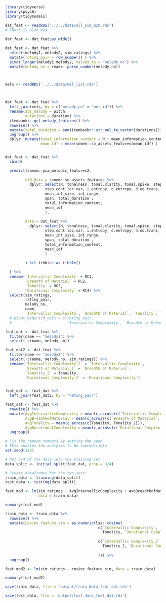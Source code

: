 


```r

library(tidyverse)
library(psych)
library(tidymodels)


```


```r

dat_feat <- readRDS('../../data/all_sim_m2m.rds')
# There is also m2a
  
dat_feat <- dat_feat$as_wide()

dat_feat <- dat_feat %>% 
  select(melody1, melody2, sim_ratings) %>%
  mutate(rating_pair = row_number() ) %>% 
  pivot_longer(melody1:melody2, values_to = "melody_no") %>% 
  mutate(melody_no = readr::parse_number(melody_no))
  


mels <- readRDS('../../data/mel_list.rds')



dat_feat <- dat_feat %>% 
  left_join(mels, by = c("melody_no" = "mel_id")) %>% 
  rename(abs_melody = pitch,
         durations = duration) %>% 
  itembankr::get_melody_features() %>% 
  rowwise() %>%
  mutate(total_duration = sum(itembankr::str_mel_to_vector(durations))) %>% 
  ungroup() %>%
  dplyr::mutate(total_information_content = N * mean_information_content,
                mean_idf = mean(somem::so_assets_features$mean_idf) )


dat_feat <- dat_feat %>% 
  cbind(

  predict(somem::pca_melodic_features2, 
                       
         old.data = somem::so_assets_features %>% 
           dplyr::select(N, tonalness, tonal.clarity, tonal.spike, step.cont.glob.var,
                  step.cont.loc.var, i.entropy, d.entropy, d.eq.trans,
                  mean_int_size, int_range,
                  span, total_duration ,
                  total_information_content,
                  mean_idf
                  ),
  
         data = dat_feat %>% 
           dplyr::select(N, tonalness, tonal.clarity, tonal.spike, step.cont.glob.var,
                  step.cont.loc.var, i.entropy, d.entropy, d.eq.trans,
                  mean_int_size, int_range,
                  span, total_duration ,
                  total_information_content,
                  mean_idf
                  )
         
         ) %>% tibble::as_tibble()

  ) %>%
  rename(`Intervallic Complexity` = RC1,
         `Breadth of Material` = RC2,
         `Tonality` = RC3,
         `Durational Complexity` = RC4) %>% 
  select(sim_ratings, 
         rating_pair, 
         melody_no,
         name, 
         `Intervallic Complexity`, `Breadth of Material`, `Tonality`, `Durational Complexity`) #%>% 
  # pivot_wider(id_cols = c(rating_pair,
  #                         `Intervallic Complexity`, `Breadth of Material`, `Tonality`, `Durational Complexity`), names_from = name, values_from = melody_no)


```


```r

feat_dat <- dat_feat %>% 
  filter(name == "melody1") %>% 
  select(-c(name, melody_no))

feat_dat2 <- dat_feat %>% 
  filter(name == "melody2") %>% 
  select(-c(name, melody_no, sim_ratings)) %>% 
  rename(`Intervallic Complexity_2` = `Intervallic Complexity`, 
         `Breadth of Material_2` = `Breadth of Material`, 
         `Tonality_2` = Tonality, 
         `Durational Complexity_2` = `Durational Complexity`)


feat_dat <- feat_dat %>% 
  left_join(feat_dat2, by = "rating_pair")

```


```r

feat_dat <- feat_dat %>% 
  rowwise() %>% 
  mutate(AvgIntervallicComplexity = mean(c_across(c(`Intervallic Complexity`, `Intervallic Complexity_2`))), 
         AvgBreadthofMaterial = mean(c_across(c(`Breadth of Material`, `Breadth of Material_2`))), 
         AvgTonality = mean(c_across(c(Tonality, Tonality_2))), 
         AvgDurationalComplexity = mean(c_across(c(`Durational Complexity`, `Durational Complexity_2`)))) %>% 
  ungroup()


```




```r

# Fix the random numbers by setting the seed 
# This enables the analysis to be reproducible 
set.seed(123)

# Put 3/4 of the data into the training set 
data_split <- initial_split(feat_dat, prop = 3/4)

# Create dataframes for the two sets:
train_data <- training(data_split) 
test_data <- testing(data_split)

```


```r


feat_mod <- lm(sim_ratings ~ AvgIntervallicComplexity + AvgBreadthofMaterial + AvgTonality + AvgDurationalComplexity,
               data = train_data)


```


```r

summary(feat_mod)

```


```r

train_data <- train_data %>% 
  rowwise() %>% 
  mutate(cosine_feature_sim = as.numeric(lsa::cosine(
                                          c(`Intervallic Complexity`, `Breadth of Material`, 
                                            Tonality, `Durational Complexity`),
                                          
                                          c(`Intervallic Complexity_2`, `Breadth of Material_2`, 
                                            Tonality_2, `Durational Complexity_2`)
                                          
                                          ))) %>% 
  ungroup()

```


```r

feat_mod2 <- lm(sim_ratings ~ cosine_feature_sim, data = train_data)

```


```r

summary(feat_mod2)


```

```r


save(train_data, file = 'output/train_data_feat_dat.rda')

```

```r


save(test_data, file = 'output/test_data_feat_dat.rda')

```

